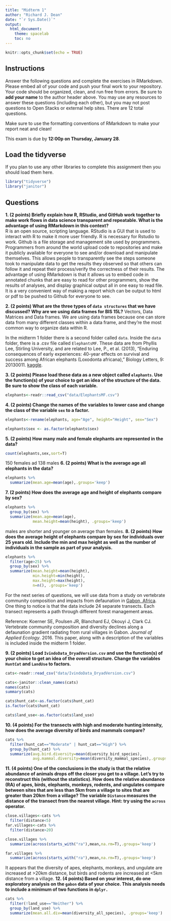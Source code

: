 ```yaml
---
title: "Midterm 1"
author: "Richard J. Dean"
date: "`r Sys.Date()`"
output:
  html_document:
    theme: spacelab
    toc: no
---
```


```r
knitr::opts_chunk$set(echo = TRUE)
```

## Instructions
Answer the following questions and complete the exercises in RMarkdown. Please embed all of your code and push your final work to your repository. Your code should be organized, clean, and run free from errors. Be sure to **add your name** to the author header above. You may use any resources to answer these questions (including each other), but you may not post questions to Open Stacks or external help sites. There are 12 total questions.  

Make sure to use the formatting conventions of RMarkdown to make your report neat and clean!  

This exam is due by **12:00p on Thursday, January 28**.  

## Load the tidyverse
If you plan to use any other libraries to complete this assignment then you should load them here.
```r
library("tidyverse")
library("janitor")
```

## Questions
**1. (2 points) Briefly explain how R, RStudio, and GitHub work together to make work flows in data science transparent and repeatable. What is the advantage of using RMarkdown in this context?**  
R is an open source, scripting language. RStudio is a GUI that is used to interact with R to make it more user friendly. R is necessary for Rstudio to work. Github is a file storage and management site used by programmers. Programmers from around the world upload code to repositories and make it publicly available for everyone to see and/or download and manipulate themselves. This allows people to transparently see the steps someone took to manipulate data to get the results they observed so that others can follow it and repeat their process/verify the correctness of their results. The advantage of using RMarkdown is that it allows us to embed code in annotated chunks that are easy to read for other programmers, show the results of analyses, and display graphical output all in one easy to read file. It is a very convenient way of making a report which can be output to html or pdf to be pushed to Github for everyone to see.

**2. (2 points) What are the three types of `data structures` that we have discussed? Why are we using data frames for BIS 15L?**
Vectors, Data Matrices and Data frames. We are using data frames because one can store data from many different classes within a data frame, and they're the most common way to organize data within R. 

In the midterm 1 folder there is a second folder called `data`. Inside the `data` folder, there is a .csv file called `ElephantsMF`. These data are from Phyllis Lee, Stirling University, and are related to Lee, P., et al. (2013), "Enduring consequences of early experiences: 40-year effects on survival and success among African elephants (Loxodonta africana)," Biology Letters, 9: 20130011. [kaggle](https://www.kaggle.com/mostafaelseidy/elephantsmf).  

**3. (2 points) Please load these data as a new object called `elephants`. Use the function(s) of your choice to get an idea of the structure of the data. Be sure to show the class of each variable.**
```r
elephants<-readr::read_csv("data/ElephantsMF.csv")
```

**4. (2 points) Change the names of the variables to lower case and change the class of the variable `sex` to a factor.**
```r
elephants<-rename(elephants, age="Age", height="Height", sex="Sex")
```
```r
elephants$sex <- as.factor(elephants$sex)
```
**5. (2 points) How many male and female elephants are represented in the data?**
```r
count(elephants,sex,sort=T)
```
150 females ad 138 males
**6. (2 points) What is the average age all elephants in the data?**
```r
elephants %>% 
  summarize(mean.age=mean(age),.groups='keep')
```
**7. (2 points) How does the average age and height of elephants compare by sex?**
```r
elephants %>% 
  group_by(sex) %>% 
  summarize(mean.age=mean(age),
            mean.height=mean(height), .groups='keep')
```
males are shorter and younger on average than females.
**8. (2 points) How does the average height of elephants compare by sex for individuals over 25 years old. Include the min and max height as well as the number of individuals in the sample as part of your analysis.**
```r
elephants %>% 
  filter(age>25) %>% 
  group_by(sex) %>% 
  summarize(mean.height=mean(height),
            min.height=min(height),
            max.height=max(height),
            n=n(), .groups='keep')
```

For the next series of questions, we will use data from a study on vertebrate community composition and impacts from defaunation in [Gabon, Africa](https://en.wikipedia.org/wiki/Gabon). One thing to notice is that the data include 24 separate transects. Each transect represents a path through different forest management areas.  

Reference: Koerner SE, Poulsen JR, Blanchard EJ, Okouyi J, Clark CJ. Vertebrate community composition and diversity declines along a defaunation gradient radiating from rural villages in Gabon. _Journal of Applied Ecology_. 2016. This paper, along with a description of the variables is included inside the midterm 1 folder.  

**9. (2 points) Load `IvindoData_DryadVersion.csv` and use the function(s) of your choice to get an idea of the overall structure. Change the variables `HuntCat` and `LandUse` to factors.**
```r
cats<-readr::read_csv("data/IvindoData_DryadVersion.csv")
```
```r
cats<-janitor::clean_names(cats)
names(cats)
summary(cats)
```
```r
cats$hunt_cat<-as.factor(cats$hunt_cat)
is.factor(cats$hunt_cat)
```
```r
cats$land_use<-as.factor(cats$land_use)
```
**10. (4 points) For the transects with high and moderate hunting intensity, how does the average diversity of birds and mammals compare?**
```r
cats %>% 
  filter(hunt_cat=="Moderate" | hunt_cat=="High") %>% 
  group_by(hunt_cat) %>% 
  summarize(avg.bird.diversity=mean(diversity_bird_species),
            avg.mammal.diversity=mean(diversity_mammal_species),.groups='keep')
```
**11. (4 points) One of the conclusions in the study is that the relative abundance of animals drops off the closer you get to a village. Let's try to reconstruct this (without the statistics). How does the relative abundance (RA) of apes, birds, elephants, monkeys, rodents, and ungulates compare between sites that are less than 5km from a village to sites that are greater than 20km from a village? The variable `Distance` measures the distance of the transect from the nearest village. Hint: try using the `across` operator.**  
```r
close.villages<-cats %>% 
  filter(distance<5)
far.villages<-cats %>% 
  filter(distance>20)
```
```r
close.villages %>% 
  summarize(across(starts_with("ra"),mean,na.rm=T),.groups='keep')
```
```r
far.villages %>% 
  summarize(across(starts_with("ra"),mean,na.rm=T),.groups='keep')
```

It appears that the diversity of apes, elephants, monkeys, and ungulate are increased at >20km distance, but birds and rodents are increased at <5km distance from a village.
**12. (4 points) Based on your interest, do one exploratory analysis on the `gabon` data of your choice. This analysis needs to include a minimum of two functions in `dplyr.`**
```r
cats %>% 
  filter(!land_use=="Neither") %>% 
  group_by(land_use) %>% 
  summarize(mean.all.div=mean(diversity_all_species), .groups='keep')
```